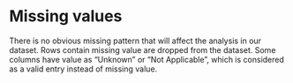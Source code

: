 # Missing values

There is no obvious missing pattern that will affect the analysis in our dataset. Rows contain missing value are dropped from the dataset. Some columns have value as "Unknown" or "Not Applicable", which is considered as a valid entry instead of missing value. 